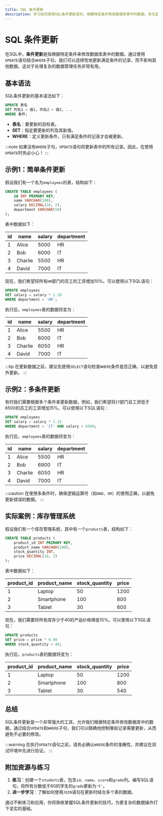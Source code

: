 ```yaml
---
title: SQL 条件更新
description: 学习如何使用SQL条件更新语句，根据特定条件修改数据库表中的数据。本文适合初学者，包含代码示例和实际案例。
---
```


# SQL 条件更新

在SQL中，**条件更新**是指根据特定条件来修改数据库表中的数据。通过使用`UPDATE`语句结合`WHERE`子句，我们可以选择性地更新满足条件的记录，而不影响其他数据。这对于处理复杂的数据管理任务非常有用。

## 基本语法

SQL条件更新的基本语法如下：

```sql
UPDATE 表名
SET 列名1 = 值1, 列名2 = 值2, ...
WHERE 条件;
```

- **表名**：要更新的目标表。
- **SET**：指定要更新的列及其新值。
- **WHERE**：定义更新条件，只有满足条件的记录才会被更新。

:::note
如果没有`WHERE`子句，`UPDATE`语句将更新表中的所有记录。因此，在使用`UPDATE`时务必小心！
:::

## 示例1：简单条件更新

假设我们有一个名为`employees`的表，结构如下：

```sql
CREATE TABLE employees (
    id INT PRIMARY KEY,
    name VARCHAR(100),
    salary DECIMAL(10, 2),
    department VARCHAR(50)
);
```

表中数据如下：

| id  | name   | salary | department |
|-----|--------|--------|------------|
| 1   | Alice  | 5000   | HR         |
| 2   | Bob    | 6000   | IT         |
| 3   | Charlie| 5500   | HR         |
| 4   | David  | 7000   | IT         |

现在，我们希望将所有`HR`部门的员工的工资增加10%。可以使用以下SQL语句：

```sql
UPDATE employees
SET salary = salary * 1.10
WHERE department = 'HR';
```

执行后，`employees`表的数据将变为：

| id  | name   | salary | department |
|-----|--------|--------|------------|
| 1   | Alice  | 5500   | HR         |
| 2   | Bob    | 6000   | IT         |
| 3   | Charlie| 6050   | HR         |
| 4   | David  | 7000   | IT         |

:::tip
在更新数据之前，建议先使用`SELECT`语句检查`WHERE`条件是否正确，以避免意外更新。
:::

## 示例2：多条件更新

有时我们需要根据多个条件来更新数据。例如，我们希望将`IT`部门且工资低于6500的员工的工资增加15%。可以使用以下SQL语句：

```sql
UPDATE employees
SET salary = salary * 1.15
WHERE department = 'IT' AND salary < 6500;
```

执行后，`employees`表的数据将变为：

| id  | name   | salary | department |
|-----|--------|--------|------------|
| 1   | Alice  | 5500   | HR         |
| 2   | Bob    | 6900   | IT         |
| 3   | Charlie| 6050   | HR         |
| 4   | David  | 7000   | IT         |

:::caution
在使用多条件时，确保逻辑运算符（如`AND`、`OR`）的使用正确，以避免更新错误的数据。
:::

## 实际案例：库存管理系统

假设我们有一个库存管理系统，其中有一个`products`表，结构如下：

```sql
CREATE TABLE products (
    product_id INT PRIMARY KEY,
    product_name VARCHAR(100),
    stock_quantity INT,
    price DECIMAL(10, 2)
);
```

表中数据如下：

| product_id | product_name | stock_quantity | price |
|------------|--------------|----------------|-------|
| 1          | Laptop       | 50             | 1200  |
| 2          | Smartphone   | 100            | 800   |
| 3          | Tablet       | 30             | 600   |

现在，我们需要将所有库存少于40的产品价格降低10%。可以使用以下SQL语句：

```sql
UPDATE products
SET price = price * 0.90
WHERE stock_quantity < 40;
```

执行后，`products`表的数据将变为：

| product_id | product_name | stock_quantity | price |
|------------|--------------|----------------|-------|
| 1          | Laptop       | 50             | 1200  |
| 2          | Smartphone   | 100            | 800   |
| 3          | Tablet       | 30             | 540   |

## 总结

SQL条件更新是一个非常强大的工具，允许我们根据特定条件修改数据库中的数据。通过结合`UPDATE`和`WHERE`子句，我们可以精确地控制哪些记录需要更新，从而避免不必要的修改。

:::warning
在执行`UPDATE`语句之前，请务必确认`WHERE`条件的准确性，并建议在测试环境中先进行验证。
:::

## 附加资源与练习

1. **练习**：创建一个`students`表，包含`id`、`name`、`score`和`grade`列。编写SQL语句，将所有分数低于60的学生的`grade`更新为`'F'`。
2. **进一步学习**：了解如何使用`JOIN`语句在更新时结合多个表的数据。

通过不断练习和应用，你将熟练掌握SQL条件更新的技巧，为更复杂的数据操作打下坚实的基础。